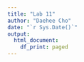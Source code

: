 ```yaml
---
title: "Lab 11"
author: "Daehee Cho"
date: "`r Sys.Date()`"
output:
  html_document:
    df_print: paged
---
```



